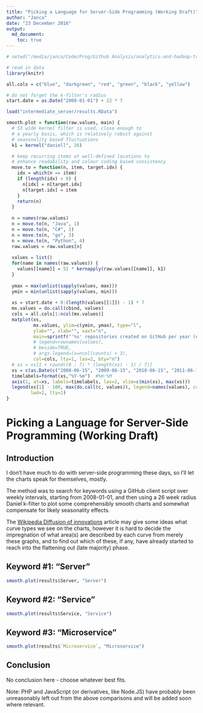 ```yaml
---
title: "Picking a Language for Server-Side Programming (Working Draft)"
author: "Janca"
date: "23 December 2016"
output:
  md_document:
    toc: true
---
```


```r

# setwd("/media/janca/Code/Prog/Github Analysis/analytics-and-hadoop-trends")

# read in data
library(knitr)

all.cols = c("blue", "darkgreen", "red", "green", "black", "yellow")

# do not forget the k-filter's radius
start.date = as.Date("2008-01-01") + 22 * 7

load("intermediate_server/results.RData")

smooth.plot = function(raw.values, main) {
  # 53 wide kernel filter is used, close enough to
  # a yearly basis, which is relatively robust against
  # seasonality based fluctuations
  k1 = kernel("daniell", 26)

  # keep recurring items at well-defined locations to
  # enhance readability and colour coding based consistency
  move.to = function(n, item, target.idx) {
    idx = which(n == item)
    if (length(idx) > 0) {
      n[idx] = n[target.idx]
      n[target.idx] = item
    }
    return(n)
  }
  
  n = names(raw.values)
  n = move.to(n, "Java", 1)
  n = move.to(n, "C#", 2)
  n = move.to(n, "go", 3)
  n = move.to(n, "Python", 4)
  raw.values = raw.values[n]
  
  values = list()
  for(name in names(raw.values)) {
    values[[name]] = 52 * kernapply(raw.values[[name]], k1)
  }
  
  ymax = max(unlist(sapply(values, max)))
  ymin = min(unlist(sapply(values, min)))
  
  xs = start.date + 0:(length(values[[1]]) - 1) * 7
  mx.values = do.call(cbind, values)
  cols = all.cols[1:ncol(mx.values)]
  matplot(xs,
          mx.values, ylim=c(ymin, ymax), type="l",
          ylab="", xlab="", xaxt="n",
          main=sprintf("'%s' repositories created on GitHub per year (est.)", main),
          # legend=rownames(values),
          # beside=TRUE,
          # args.legend=(x=ncol(counts) + 3),
          col=cols, lty=1, las=2, bty="n")
  # xs = xs[1 + round((0 : 7) * (length(xs) - 1) / 7)]
  xs = c(as.Date(c("2008-06-15", "2009-06-15", "2010-06-15", "2011-06-15", "2012-06-15", "2013-06-15", "2014-06-15", "2015-06-15", "2016-06-15")))
  timelabels=format(xs,"%Y-%m")  #%H:%M
  axis(1, at=xs, labels=timelabels, las=2, xlim=c(min(xs), max(xs)))
  legend(xs[1] - 100, max(do.call(c, values)), legend=names(values), col=cols, bty="n",
         lwd=2, lty=1)
}
```

# Picking a Language for Server-Side Programming (Working Draft)

## Introduction

I don't have much to do with server-side programming these days, so I'll let the charts speak for themselves, mostly.

The method was to search for keywords using a GitHub client script over weekly intervals, starting from 2008-01-01, and then using a 26 week radius Daniel k-filter to plot some comprehensibly smooth charts and somewhat compensate for likely seasonality effects.

The [Wikipedia Diffusion of innovations](https://en.wikipedia.org/wiki/Diffusion_of_innovations) article may give some ideas what curve types we see on the charts, however it is hard to decide the impregnation of what area(s) are described by each curve from merely these graphs, and to find out which of these, if any, have already started to reach into the flattening out (late majority) phase.

## Keyword #1: "Server"

```r
smooth.plot(results$Server, "Server")
```

## Keyword #2: "Service"

```r
smooth.plot(results$Service, "Service")
```

## Keyword #3: "Microservice"

```r
smooth.plot(results$`Microservice`, "Microservice")
```

## Conclusion

No conclusion here - choose whatever best fits.

Note: PHP and JavaScript (or derivatives, like Node.JS) have probably been unreasonably left out from the above comparisons and will be added soon where relevant.

